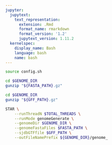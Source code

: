 ```yaml
---
jupyter:
  jupytext:
    text_representation:
      extension: .Rmd
      format_name: rmarkdown
      format_version: '1.2'
      jupytext_version: 1.11.2
  kernelspec:
    display_name: Bash
    language: bash
    name: bash
---
```


```bash
source config.sh
```

```bash
cd $GENOME_DIR
gunzip "${FASTA_PATH}.gz"
```

```bash
cd $GENOME_DIR
gunzip "${GFF_PATH}.gz"
```

```bash
STAR \
    --runThreadN $TOTAL_THREADS \
    --runMode genomeGenerate \
    --genomeDir $GENOME_DIR \
    --genomeFastaFiles $FASTA_PATH \
    --sjdbGTFfile $GFF_PATH \
    --outFileNamePrefix ${GENOME_DIR}/genome_
```
